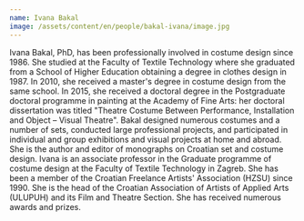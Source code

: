 ```yaml
---
name: Ivana Bakal
image: /assets/content/en/people/bakal-ivana/image.jpg
---
```

Ivana Bakal, PhD, has been professionally involved in costume design since 1986. She studied at the Faculty of Textile Technology where she graduated from a School of Higher Education obtaining a degree in clothes design in 1987. In 2010, she received a master's degree in costume design from the same school. In 2015, she received a doctoral degree in the Postgraduate doctoral programme in painting at the Academy of Fine Arts: her doctoral dissertation was titled "Theatre Costume Between Performance, Installation and Object – Visual Theatre". Bakal designed numerous costumes and a number of sets, conducted large professional projects, and participated in individual and group exhibitions and visual projects at home and abroad. She is the author and editor of monographs on Croatian set and costume design. Ivana is an associate professor in the Graduate programme of costume design at the Faculty of Textile Technology in Zagreb. She has been a member of the Croatian Freelance Artists' Association (HZSU) since 1990. She is the head of the Croatian Association of Artists of Applied Arts (ULUPUH) and its Film and Theatre Section. She has received numerous awards and prizes.
